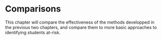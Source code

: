 # Comparisons

This chapter will compare the effectiveness of the methods developped in the previous two chapters, and compare them to more basic approaches to identifying students at-risk.
